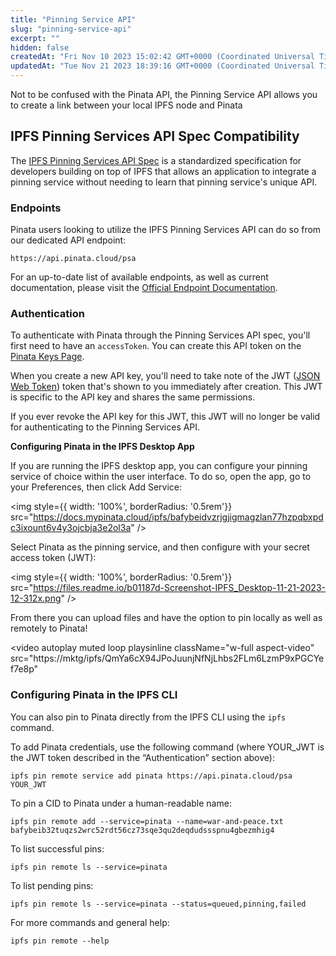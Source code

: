 ```yaml
---
title: "Pinning Service API"
slug: "pinning-service-api"
excerpt: ""
hidden: false
createdAt: "Fri Nov 10 2023 15:02:42 GMT+0000 (Coordinated Universal Time)"
updatedAt: "Tue Nov 21 2023 18:39:16 GMT+0000 (Coordinated Universal Time)"
---
```

<Info>Not to be confused with the Pinata API, the Pinning Service API allows you to create a link between your local IPFS node and Pinata</Info>

## IPFS Pinning Services API Spec Compatibility

The [IPFS Pinning Services API Spec](https://ipfs.github.io/pinning-services-api-spec/) is a standardized specification for developers building on top of IPFS that allows an application to integrate a pinning service without needing to learn that pinning service's unique API. 

### Endpoints

Pinata users looking to utilize the IPFS Pinning Services API can do so from our dedicated API endpoint:

`https://api.pinata.cloud/psa`

For an up-to-date list of available endpoints, as well as current documentation, please visit the [Official Endpoint Documentation](https://ipfs.github.io/pinning-services-api-spec/#tag/pins).

### Authentication

To authenticate with Pinata through the Pinning Services API spec, you'll first need to have an `accessToken`. You can create this API token on the [Pinata Keys Page](https://pinata.cloud/keys).

When you create a new API key, you'll need to take note of the JWT ([JSON Web Token](https://jwt.io/)) token that's shown to you immediately after creation. This JWT is specific to the API key and shares the same permissions.

If you ever revoke the API key for this JWT, this JWT will no longer be valid for authenticating to the Pinning Services API.

**Configuring Pinata in the IPFS Desktop App**

If you are running the IPFS desktop app, you can configure your pinning service of choice within the user interface. To do so, open the app, go to your Preferences, then click Add Service: 

<img style={{ width: '100%', borderRadius: '0.5rem'}} src="https://docs.mypinata.cloud/ipfs/bafybeidvzrjgjigmagzlan77hzpqbxpdc3ixount6v4y3ojcbja3e2ol3a" />

Select Pinata as the pinning service, and then configure with your secret access token (JWT): 

<img style={{ width: '100%', borderRadius: '0.5rem'}} src="https://files.readme.io/b01187d-Screenshot-IPFS_Desktop-11-21-2023-12-312x.png" />

From there you can upload files and have the option to pin locally as well as remotely to Pinata! 

<video
  autoplay
  muted
  loop
  playsinline
  className="w-full aspect-video"
  src="https://mktg/ipfs/QmYa6cX94JPoJuunjNfNjLhbs2FLm6LzmP9xPGCYef7e8p"
></video>

### Configuring Pinata in the IPFS CLI

You can also pin to Pinata directly from the IPFS CLI using the `ipfs` command.

To add Pinata credentials, use the following command (where YOUR\_JWT is the JWT token described in the “Authentication” section above):

```
ipfs pin remote service add pinata https://api.pinata.cloud/psa YOUR_JWT
```

To pin a CID to Pinata under a human-readable name:

```
ipfs pin remote add --service=pinata --name=war-and-peace.txt bafybeib32tuqzs2wrc52rdt56cz73sqe3qu2deqdudssspnu4gbezmhig4
```

To list successful pins:

```
ipfs pin remote ls --service=pinata
```

To list pending pins:

```
ipfs pin remote ls --service=pinata --status=queued,pinning,failed
```

For more commands and general help:

```
ipfs pin remote --help
```
